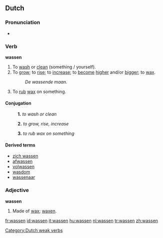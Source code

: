 ==Dutch==

===Pronunciation===
*{{audio|Nl-wassen.ogg|audio}}

===Verb===
'''wassen'''
# To [[wash]] or [[clean]] (something / yourself).
# To [[grow]]; to [[rise]]; to [[increase]]; to [[become]] [[high]]er and/or [[big]]ger; to [[wax]].
#:''De wassende maan.''
# To [[rub]] [[wax]] on something.

====Conjugation====
:'''1.''' ''to wash or clean''
{{nl-verb|was|wast|waste|wasten|hebben|gewassen}}

:'''2.''' ''to grow, rise, increase''
{{nl-verb|was|wast|wies|wasten|hebben|gewassen}}

:'''3.''' ''to rub wax on something''
{{nl-verb|was|wast|waste|wasten|hebben|gewast}}


====Derived terms====
* [[zich wassen]]
* [[afwassen]]
* [[volwassen]]
* [[wasdom]]
* [[wassenaar]]

===Adjective===
'''wassen'''
# Made of [[wax]]; [[waxen]].

[[Category:Dutch weak verbs]]

[[fr:wassen]]
[[id:wassen]]
[[it:wassen]]
[[hu:wassen]]
[[nl:wassen]]
[[tr:wassen]]
[[zh:wassen]]